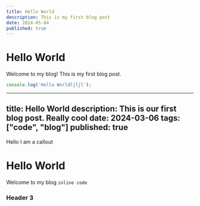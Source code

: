 ```yaml
---
title: Hello World
description: This is my first blog post
date: 2024-05-04
published: true
---
```


# Hello World

Welcome to my blog! This is my first blog post. 

``` javascript
console.log('Hello Worldljljl');
```


---
title: Hello World
description: This is our first blog post. Really cool
date: 2024-03-06
tags: ["code", "blog"]
published: true
---

<Callout type="warning">Hello I am a callout</Callout>

# Hello World

Welcome to my blog `inline code`

### Header 3
